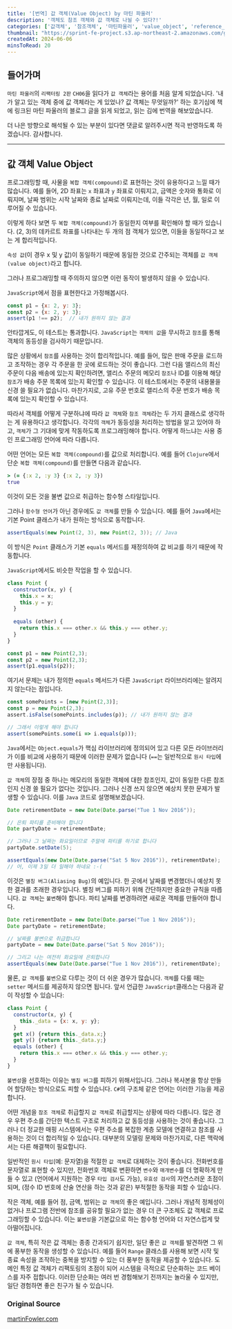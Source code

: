 ```yaml
---
title: '[번역] 값 객체(Value Object) by 마틴 파울러'
description: '객체도 참조 객체와 값 객체로 나뉠 수 있다?!'
categories: ['값객체', '참조객체', '마틴파울러', 'value_object', 'reference_object']
thumbnail: "https://sprint-fe-project.s3.ap-northeast-2.amazonaws.com/globalnomad/profile_image/2-3_116_1720775307874.avif"
createdAt: 2024-06-06
minsToRead: 20
---
```


## 들어가며
`마틴 파울러`의 `리팩터링 2판` `CH06`을 읽다가 `값 객체`라는 용어를 처음 알게 되었습니다. 
'내가 알고 있는 객체 중에 값 객체라는 게 있었나? 값 객체는 무엇일까?' 하는 호기심에 책에 링크된 마틴 파울러의 블로그 글을 읽게 되었고, 읽는 김에 번역을 해보았습니다.

더 나은 방향으로 해석될 수 있는 부분이 있다면 댓글로 알려주시면 적극 반영하도록 하겠습니다. 감사합니다.

---

## 값 객체 Value Object

프로그래밍할 때, 사물을 `복합 객체(compound)`로 표현하는 것이 유용하다고 느낄 때가 많습니다. 예를 들어, 2D 좌표는 `x` 좌표과 `y` 좌표로 이뤄지고, 금액은 숫자와 통화로 이뤄지며, 날짜 범위는 시작 날짜와 종료 날짜로 이뤄지는데, 이들 각각은 년, 월, 일로 이루어질 수 있습니다.

이렇게 하다 보면 두 `복합 객체(compound)`가 동일한지 여부를 확인해야 할 때가 있습니다. (2, 3)의 데카르트 좌표를 나타내는 두 개의 점 객체가 있으면, 이들을 동일하다고 보는 게 합리적입니다. 

`속성 값`(이 경우 x 및 y 값)이 동일하기 때문에 동일한 것으로 간주되는 객체를 `값 객체(value object)`라고 합니다.

그러나 프로그래밍할 때 주의하지 않으면 이런 동작이 발생하지 않을 수 있습니다.

`JavaScript`에서 점을 표현한다고 가정해봅시다.

```jsx
const p1 = {x: 2, y: 3};
const p2 = {x: 2, y: 3};
assert(p1 !== p2);  // 내가 원하지 않는 결과
```

안타깝게도, 이 테스트는 통과합니다. `JavaScript`는 `객체의 값`을 무시하고 `참조`를 통해 객체의 동등성을 검사하기 때문입니다.

많은 상황에서 `참조`를 사용하는 것이 합리적입니다. 예를 들어, 많은 판매 주문을 로드하고 조작하는 경우 각 주문을 한 곳에 로드하는 것이 좋습니다. 그런 다음 앨리스의 최신 주문이 다음 배송에 있는지 확인하려면, 앨리스 주문의 메모리 `참조`나 ID를 이용해 해당 `참조`가 배송 주문 목록에 있는지 확인할 수 있습니다. 이 테스트에서는 주문의 내용물을 신경 쓸 필요가 없습니다. 마찬가지로, 고유 주문 번호로 앨리스의 주문 번호가 배송 목록에 있는지 확인할 수 있습니다.

따라서 객체를 어떻게 구분하냐에 따라 `값 객체`와 `참조 객체`라는 두 가지 클래스로 생각하는 게 유용하다고 생각합니다. 각각의 `객체`가 동등성을 처리하는 방법을 알고 있어야 하고, `객체`가 그 기대에 맞게 작동하도록 프로그래밍해야 합니다. 어떻게 하느냐는 사용 중인 프로그래밍 언어에 따라 다릅니다.

어떤 언어는 모든 `복합 객체(compound)`를 값으로 처리합니다. 예를 들어 `Clojure`에서 단순 `복합 객체(compound)`를 만들면 다음과 같습니다.

```clojure
> (= {:x 2, :y 3} {:x 2, :y 3})
true
```

이것이 모든 것을 불변 값으로 취급하는 함수형 스타일입니다.

그러나 `함수형 언어`가 아닌 경우에도 `값 객체`를 만들 수 있습니다. 예를 들어 `Java`에서는 기본 Point 클래스가 내가 원하는 방식으로 동작합니다.

```java
assertEquals(new Point(2, 3), new Point(2, 3)); // Java
```

이 방식은 `Point` 클래스가 기본 `equals` 메서드를 재정의하여 값 비교를 하기 때문에 작동합니다.

`JavaScript`에서도 비슷한 작업을 할 수 있습니다.

```jsx
class Point {
  constructor(x, y) {
    this.x = x;
    this.y = y;
  }
  
  equals (other) {
    return this.x === other.x && this.y === other.y;
  }
}

const p1 = new Point(2,3);
const p2 = new Point(2,3);
assert(p1.equals(p2));
```

여기서 문제는 내가 정의한 `equals` 메서드가 다른 `JavaScript` 라이브러리에는 알려지지 않는다는 점입니다.

```jsx
const somePoints = [new Point(2,3)];
const p = new Point(2,3);
assert.isFalse(somePoints.includes(p)); // 내가 원하지 않는 결과

// 그래서 이렇게 해야 합니다
assert(somePoints.some(i => i.equals(p)));
```

`Java`에서는 `Object.equals`가 핵심 라이브러리에 정의되어 있고 다른 모든 라이브러리가 이를 비교에 사용하기 때문에 이러한 문제가 없습니다 (`==`는 일반적으로 `원시 타입`에만 사용됩니다).

`값 객체`의 장점 중 하나는 메모리의 동일한 객체에 대한 참조인지, 값이 동일한 다른 참조인지 신경 쓸 필요가 없다는 것입니다. 그러나 신경 쓰지 않으면 예상치 못한 문제가 발생할 수 있습니다. 이를 `Java` 코드로 설명해보겠습니다.

```java
Date retirementDate = new Date(Date.parse("Tue 1 Nov 2016"));

// 은퇴 파티를 준비해야 합니다
Date partyDate = retirementDate;

// 그러나 그 날짜는 화요일이므로 주말에 파티를 하기로 합니다
partyDate.setDate(5);

assertEquals(new Date(Date.parse("Sat 5 Nov 2016")), retirementDate);
// 어, 이제 3일 더 일해야 하네요 :-(
```

이것은 `별칭 버그(Aliasing Bug)`의 예입니다. 한 곳에서 날짜를 변경했더니 예상치 못한 결과를 초래한 경우입니다. 별칭 버그를 피하기 위해 간단하지만 중요한 규칙을 따릅니다. `값 객체`는 `불변`해야 합니다. 파티 날짜를 변경하려면 새로운 객체를 만들어야 합니다.

```java
Date retirementDate = new Date(Date.parse("Tue 1 Nov 2016"));
Date partyDate = retirementDate;

// 날짜를 불변으로 취급합니다
partyDate = new Date(Date.parse("Sat 5 Nov 2016"));

// 그리고 나는 여전히 화요일에 은퇴합니다
assertEquals(new Date(Date.parse("Tue 1 Nov 2016")), retirementDate);
```

물론, `값 객체`를 `불변`으로 다루는 것이 더 쉬운 경우가 많습니다. `객체`를 다룰 때는 `setter` 메서드를 제공하지 않으면 됩니다. 앞서 언급한 `JavaScript`클래스는 다음과 같이 작성할 수 있습니다:

```jsx
class Point {
  constructor(x, y) {
    this._data = {x: x, y: y};
  }
  get x() {return this._data.x;}
  get y() {return this._data.y;}
  equals (other) {
    return this.x === other.x && this.y === other.y;
  }
}
```

`불변성`을 선호하는 이유는 `별칭 버그`를 피하기 위해서입니다. 그러나 복사본을 항상 만들어 할당하는 방식으로도 피할 수 있습니다. `C#`의 구조체 같은 언어는 이러한 기능을 제공합니다.

어떤 개념을 `참조 객체`로 취급할지 `값 객체`로 취급할지는 상황에 따라 다릅니다. 많은 경우 우편 주소를 간단한 텍스트 구조로 처리하고 값 동등성을 사용하는 것이 좋습니다. 그러나 더 정교한 매핑 시스템에서는 우편 주소를 복잡한 계층 모델에 연결하고 참조를 사용하는 것이 더 합리적일 수 있습니다. 대부분의 모델링 문제와 마찬가지로, 다른 맥락에서는 다른 해결책이 필요합니다.

일반적인 `원시 타입`(예: 문자열)을 적절한 `값 객체`로 대체하는 것이 좋습니다. 전화번호를 문자열로 표현할 수 있지만, 전화번호 객체로 변환하면 `변수`와 `매개변수`를 더 명확하게 만들 수 있고 (언어에서 지원하는 경우 `타입 검사`도 가능), `유효성 검사`의 자연스러운 초점이 되며, (정수 ID 번호에 산술 연산을 하는 것과 같은) 부적절한 동작을 피할 수 있습니다.

작은 객체, 예를 들어 점, 금액, 범위는 `값 객체`의 좋은 예입니다. 그러나 개념적 정체성이 없거나 프로그램 전반에 참조를 공유할 필요가 없는 경우 더 큰 구조체도 값 객체로 프로그래밍할 수 있습니다. 이는 `불변성`을 기본값으로 하는 함수형 언어와 더 자연스럽게 맞아떨어집니다.

`값 객체`, 특히 작은 값 객체는 종종 간과되기 쉽지만, 일단 좋은 `값 객체`를 발견하면 그 위에 풍부한 동작을 생성할 수 있습니다. 예를 들어 `Range` 클래스를 사용해 보면 시작 및 종료 속성을 조작하는 중복을 방지할 수 있는 더 풍부한 동작을 제공할 수 있습니다. 도메인 특정 값 객체가 리팩토링의 초점이 되어 시스템을 극적으로 단순화하는 코드 베이스를 자주 접합니다. 이러한 단순화는 여러 번 경험해보기 전까지는 놀라울 수 있지만, 일단 경험하면 좋은 친구가 될 수 있습니다.

### Original Source
<a href='https://martinfowler.com/bliki/ValueObject.html'>martinFowler.com</a>